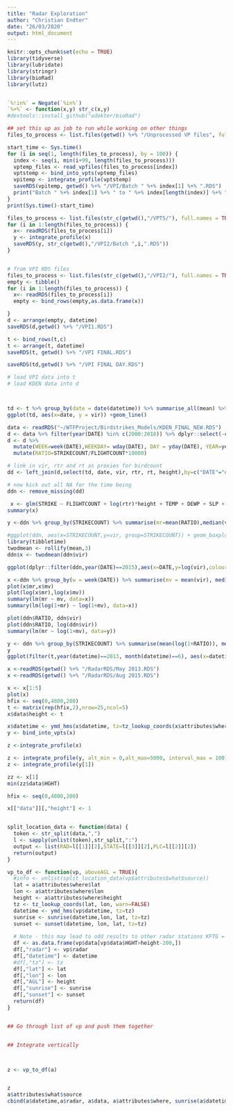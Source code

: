 ```yaml
---
title: "Radar Exploration"
author: "Christian Endter"
date: "26/03/2020"
output: html_document
---
```


```r
knitr::opts_chunk$set(echo = TRUE)
library(tidyverse)
library(lubridate)
library(stringr)
library(bioRad)
library(lutz)


`%!in%` = Negate(`%in%`)
`%+%` <- function(x,y) str_c(x,y)
#devtools::install_github("adokter/bioRad")
```

```r


## set this up as job to run while working on other things
files_to_process <- list.files(getwd() %+% "/Unprocessed VP files", full.names=TRUE)

start_time <- Sys.time()
for (i in seq(1, length(files_to_process), by = 100)) {
  index <- seq(i, min(i+99, length(files_to_process)))
  vptemp_files <- read_vpfiles(files_to_process[index])
  vptstemp <- bind_into_vpts(vptemp_files)
  vpitemp <- integrate_profile(vptstemp)
  saveRDS(vpitemp, getwd() %+% "/VPI/Batch " %+% index[1] %+% ".RDS")
  print("Batch " %+% index[1] %+% " to " %+% index[length(index)] %+% " | Time: " %+% round(Sys.time() - start_time,2))
}
print(Sys.time()-start_time)
```

```r

files_to_process <- list.files(str_c(getwd(),"/VPTS/"), full.names = TRUE)
for (i in 1:length(files_to_process)) {
  x<- readRDS(files_to_process[i])
  y <- integrate_profile(x)
  saveRDS(y, str_c(getwd(),"/VPI2/Batch ",i,".RDS"))
}


# from VPI RDS files
files_to_process <- list.files(str_c(getwd(),"/VPI2/"), full.names = TRUE)
empty <- tibble()
for (i in 1:length(files_to_process)) {
  x<- readRDS(files_to_process[i])
  empty <- bind_rows(empty,as.data.frame(x))

}
d <- arrange(empty, datetime)
saveRDS(d,getwd() %+% "/VPI1.RDS")

t <- bind_rows(t,c)
t <- arrange(t, datetime)
saveRDS(t, getwd() %+% "/VPI FINAL.RDS")

saveRDS(td,getwd() %+% "/VPI FINAL DAY.RDS")

```


```r
# load VPI data into t
# load KDEN data into d



td <- t %>% group_by(date = date(datetime)) %>% summarise_all(mean) %>% select(-datetime)
ggplot(td, aes(x=date, y = vir)) +geom_line()

data <- readRDS("~/WTFProject/Birdstrikes_Models/KDEN_FINAL_NEW.RDS")
d <- data %>% filter(year(DATE) %in% c(2000:2018)) %>% dplyr::select(-c(DAYOFWEEK, SEASON, YEAR)) #%>% na.omit() 
d <- d %>% 
  mutate(WEEK=week(DATE),WEEKDAY= wday(DATE), DAY = yday(DATE), YEAR=year(DATE), MONTH = as.numeric(MONTH)) %>%
  mutate(RATIO=STRIKECOUNT/FLIGHTCOUNT*10000)

# link in vir, rtr and rt as proxies for birdcount
dd <- left_join(d,select(td, date, vir, rtr, rt, height),by=c("DATE"="date"))

# now kick out all NA for the time being
ddn <- remove_missing(dd)

 x <- glm(STRIKE ~ FLIGHTCOUNT + log(rtr)*height + TEMP + DEWP + SLP + VISIB + WDSP + MXSPD + PRCP + FOG + RAIN_DRIZZLE + SNOW_ICE + HAIL + THUNDER + as.factor(WEEK) + as.factor(WEEKDAY), family = binomial,data=ddn)
summary(x)

y <-ddn %>% group_by(STRIKECOUNT) %>% summarise(mr=mean(RATIO),median(vir),mv=mean(vir), mean(rtr), mean(rt))

#ggplot(ddn, aes(x=STRIKECOUNT,y=vir, group=STRIKECOUNT)) + geom_boxplot()
library(tibbletime)
twodmean <- rollify(mean,3)
ddn$x <- twodmean(ddn$vir)

ggplot(dplyr::filter(ddn,year(DATE)==2015),aes(x=DATE,y=log(vir),colour=STRIKE)) + geom_point() 

x <-ddn %>% group_by(w = week(DATE)) %>% summarise(mv = mean(vir), median(vir),min(vir),max(vir), median(vir), mr=mean(RATIO))
plot(x$mr,x$mv)
plot(log(x$mr),log(x$mv))
summary(lm(mr ~ mv, data=x))
summary(lm(log(1+mr) ~ log(1+mv), data=x))

plot(ddn$RATIO, ddn$vir)
plot(ddn$RATIO, log(ddn$vir))
summary(lm(mr ~ log(1+mv), data=y))

y <- ddn %>% group_by(STRIKECOUNT) %>% summarise(mean(log(1+RATIO)), mean(log(1+vir)))
y
ggplot(filter(t,year(datetime)==2013, month(datetime)==6), aes(x=datetime,y=vir)) + geom_line()
```



```r
x <-readRDS(getwd() %+% "/RadarRDS/May 2013.RDS")
x <-readRDS(getwd() %+% "/RadarRDS/Aug 2015.RDS")

x <- x[1:5]
plot(x)
hfix <- seq(0,4800,200)
t <- matrix(rep(hfix,2),nrow=25,ncol=5)
x$data$height <- t

x$datetime <- ymd_hms(x$datetime, tz=tz_lookup_coords(x$attributes$where$lat,x$attributes$where$lon,warn=FALSE))
y <- bind_into_vpts(x)

z <-integrate_profile(x)

z <- integrate_profile(y, alt_min = 0,alt_max=5000, interval_max = 100)
z <- integrate_profile(y[1])

zz <- x[1]
min(zz$data$HGHT)

hfix <- seq(0,4800,200)

x[["data"]][,"height"] <- 1


split_location_data <- function(data) {
  token <- str_split(data,",")
  l <- sapply(unlist(token),str_split,":")
  output <- list(RAD=l[[1]][2],STATE=l[[3]][2],PLC=l[[2]][2])
  return(output)
}

vp_to_df <- function(vp, aboveAGL = TRUE){
  #info <- unlist(split_location_data(vp$attributes$what$source))
  lat = a$attributes$where$lat
  lon <- a$attributes$where$lon
  height <- a$attributes$where$height
  tz <- tz_lookup_coords(lat, lon, warn=FALSE)
  datetime <- ymd_hms(vp$datetime, tz=tz)
  sunrise <- sunrise(datetime,lon, lat, tz=tz)
  sunset <- sunset(datetime, lon, lat, tz=tz)
  
  # Note - this may lead to odd results to other radar stations KFTG = 1675
  df <- as.data.frame(vp$data[vp$data$HGHT>height-200,])
  df[,"radar"] <- vp$radar
  df[,"datetime"] <- datetime
  #df[,"tz"] <- tz
  df[,"lat"] <- lat
  df[,"lon"] <- lon
  df[,"AGL"] <- height
  df[,"sunrise"] <- sunrise
  df[,"sunset"] <- sunset
  return(df)
}


## Go through list of vp and push them together


## Integrate vertically



z <- vp_to_df(a)


z
a$attributes$what$source
cbind(a$datetime,a$radar, a$data, a$attributes$where, sunrise(a$datetime))
```
